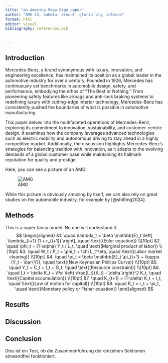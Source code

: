 ```yaml
---
title: "an Amazing Mega Giga paper"
author: "AMG-23, buhmlu, ernouf, gloria-lng, solmsan"
format: html
editor: visual
bibliography: references.bib


---
```


## Introduction
Mercedes-Benz, a brand synonymous with luxury, innovation, and engineering excellence, has maintained its position as a global leader in the automotive industry for over a century. Founded in 1926, Mercedes has continuously set benchmarks in automobile design, safety, and performance, embodying the ethos of "The Best or Nothing." From pioneering safety features like airbags and anti-lock braking systems to redefining luxury with cutting-edge interior technology, Mercedes-Benz has consistently pushed the boundaries of what is possible in automotive manufacturing.

This paper delves into the multifaceted operations of Mercedes-Benz, exploring its commitment to innovation, sustainability, and customer-centric design. It examines how the company leverages advanced technologies such as electric mobility and autonomous driving to stay ahead in a highly competitive market. Additionally, the discussion highlights Mercedes-Benz's strategies for balancing tradition with innovation, as it adapts to the evolving demands of a global customer base while maintaining its hallmark reputation for quality and prestige.

Here, you can see a picture of an AMG:

![AMG](https://cdn.motor1.com/images/mgl/XBGv4l/s1/mercedes-amg-gt-gt2-pro.webp)

While this picture is obviously amazing by itself, we can also rely on great studies on the automobile industry, for example by [@shifting2024]. 



## Methods

This is a super fancy model. No one will understand it. $$
\begin{aligned}
    &1. \quad \lambda_t = \beta \mathbb{E}_t \left[ \lambda_{t+1} (1 + r_{t+1}) \right], \quad \text{(Euler equation)} \\[10pt]
    &2. \quad \phi_t = (1-\alpha) Y_t / L_t, \quad \text{(Marginal product of labor)} \\[10pt]
    &3. \quad W_t / P_t = \phi_t + \chi L_t^\eta, \quad \text{(Labor market clearing)} \\[10pt]
    &4. \quad \pi_t = \beta \mathbb{E}_t \pi_{t+1} + \kappa (Y_t - \bar{Y}), \quad \text{(New Keynesian Phillips Curve)} \\[10pt]
    &5. \quad Y_t = C_t + I_t + G_t, \quad \text{(Resource constraint)} \\[10pt]
    &6. \quad I_t = \delta K_t + \Psi \left( \frac{I_t}{K_t} - \delta \right)^2 K_t, \quad \text{(Capital accumulation)} \\[10pt]
    &7. \quad K_{t+1} = (1-\delta) K_t + I_t, \quad \text{(Law of motion for capital)} \\[10pt]
    &8. \quad R_t = r_t + \pi_t, \quad \text{(Monetary policy or Fisher equation)}
\end{aligned}
$$

## Results

## Discussion

## **Conclusion** 

Dies ist ein Test, ob die Zusammenführung der einzelnen Sektionen einwandfrei funktioniert.

